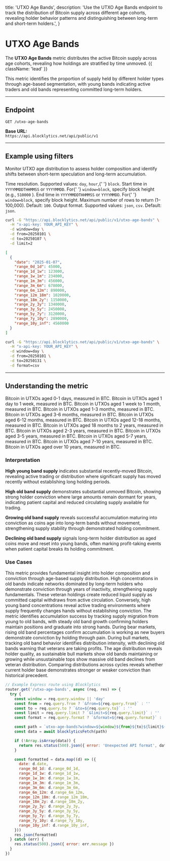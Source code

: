   title: 'UTXO Age Bands',
  description:
    'Use the UTXO Age Bands endpoint to track the distribution of Bitcoin supply across different age cohorts, revealing holder behavior patterns and distinguishing between long-term and short-term holders.',
}

# UTXO Age Bands

The **UTXO Age Bands** metric distributes the active Bitcoin supply across age cohorts, revealing how holdings are stratified by time unmoved. {{ className: 'lead' }}

This metric identifies the proportion of supply held by different holder types through age-based segmentation, with young bands indicating active traders and old bands representing committed long-term holders.

---

## Endpoint

`GET /utxo-age-bands`

**Base URL:**  
`https://api.blocklytics.net/api/public/v1`

---

## Example using filters

<Row>
  <Col>

Monitor UTXO age distribution to assess holder composition and identify shifts between short-term speculation and long-term accumulation.

<Properties>
  <Property name="window" type="string">
    Time resolution. Supported values: <code>day</code>, <code>hour</code>,{' '}
    <code>block</code>.
  </Property>
  <Property name="from" type="string">
    Start time in <code>YYYYMMDDTHHMMSS</code> or <code>YYYYMMDD</code>. For{' '}
    <code>window=block</code>, specify block height (e.g., <code>510000</code>
    ).
  </Property>
  <Property name="to" type="string">
    End time in <code>YYYYMMDDTHHMMSS</code> or <code>YYYYMMDD</code>. For{' '}
    <code>window=block</code>, specify block height.
  </Property>
  <Property name="limit" type="integer">
    Maximum number of rows to return (1–100,000). Default: <code>100</code>.
  </Property>
  <Property name="format" type="string">
    Output format. Supported values: <code>json</code>, <code>csv</code>.
    Default: <code>json</code>.
  </Property>
</Properties>

  </Col>
  <Col>

```bash {title="Requesting UTXO Age Bands data"}
curl -G "https://api.blocklytics.net/api/public/v1/utxo-age-bands" \
  -H "x-api-key: YOUR_API_KEY" \
  -d window=day \
  -d from=20250101 \
  -d to=20250107 \
  -d limit=2
```

```json {title="Sample JSON response"}
[
  {
    "date": "2025-01-07",
    "range_0d_1d": 45000,
    "range_1d_1w": 123000,
    "range_1w_1m": 234000,
    "range_1m_3m": 456000,
    "range_3m_6m": 678000,
    "range_6m_12m": 890000,
    "range_12m_18m": 1020000,
    "range_18m_2y": 1150000,
    "range_2y_3y": 1340000,
    "range_3y_5y": 2450000,
    "range_5y_7y": 3120000,
    "range_7y_10y": 2890000,
    "range_10y_inf": 4560000
  }
]
```

```bash {title="Exporting as CSV"}
curl -G "https://api.blocklytics.net/api/public/v1/utxo-age-bands" \
  -H "x-api-key: YOUR_API_KEY" \
  -d window=day \
  -d from=20250101 \
  -d to=20250131 \
  -d format=csv
```

  </Col>
</Row>

---

## Understanding the metric

<Row>
  <Col>

<Properties>
  <Property name="range_0d_1d" type="number">
    Bitcoin in UTXOs aged 0-1 days, measured in BTC.
  </Property>
  <Property name="range_1d_1w" type="number">
    Bitcoin in UTXOs aged 1 day to 1 week, measured in BTC.
  </Property>
  <Property name="range_1w_1m" type="number">
    Bitcoin in UTXOs aged 1 week to 1 month, measured in BTC.
  </Property>
  <Property name="range_1m_3m" type="number">
    Bitcoin in UTXOs aged 1-3 months, measured in BTC.
  </Property>
  <Property name="range_3m_6m" type="number">
    Bitcoin in UTXOs aged 3-6 months, measured in BTC.
  </Property>
  <Property name="range_6m_12m" type="number">
    Bitcoin in UTXOs aged 6-12 months, measured in BTC.
  </Property>
  <Property name="range_12m_18m" type="number">
    Bitcoin in UTXOs aged 12-18 months, measured in BTC.
  </Property>
  <Property name="range_18m_2y" type="number">
    Bitcoin in UTXOs aged 18 months to 2 years, measured in BTC.
  </Property>
  <Property name="range_2y_3y" type="number">
    Bitcoin in UTXOs aged 2-3 years, measured in BTC.
  </Property>
  <Property name="range_3y_5y" type="number">
    Bitcoin in UTXOs aged 3-5 years, measured in BTC.
  </Property>
  <Property name="range_5y_7y" type="number">
    Bitcoin in UTXOs aged 5-7 years, measured in BTC.
  </Property>
  <Property name="range_7y_10y" type="number">
    Bitcoin in UTXOs aged 7-10 years, measured in BTC.
  </Property>
  <Property name="range_10y_inf" type="number">
    Bitcoin in UTXOs aged over 10 years, measured in BTC.
  </Property>
</Properties>

### Interpretation

**High young band supply** indicates substantial recently-moved Bitcoin, revealing active trading or distribution where significant supply has moved recently without establishing long holding periods.

**High old band supply** demonstrates substantial unmoved Bitcoin, showing strong holder conviction where large amounts remain dormant for years, indicating patient capital and reduced circulating supply available for trading.

**Growing old band supply** reveals successful accumulation maturing into conviction as coins age into long-term bands without movement, strengthening supply stability through demonstrated holding commitment.

**Declining old band supply** signals long-term holder distribution as aged coins move and reset into young bands, often marking profit-taking events when patient capital breaks its holding commitment.

### Use Cases

This metric provides fundamental insight into holder composition and conviction through age-based supply distribution. High concentrations in old bands indicate networks dominated by long-term holders who demonstrate conviction through years of inactivity, strengthening supply fundamentals. These veteran holdings create reduced liquid supply as committed capital withdraws from active circulation. Conversely, high young band concentrations reveal active trading environments where supply frequently changes hands without establishing conviction. The metric identifies accumulation success by tracking supply migration from young to old bands, with steady old band growth confirming holders maintain positions and graduate into strong hands. During bear markets, rising old band percentages confirm accumulation is working as new buyers demonstrate conviction by holding through pain. During bull markets, tracking old band behavior identifies distribution intensity, with declining old bands warning that veterans are taking profits. The age distribution reveals holder quality, as sustainable bull markets show old bands maintaining or growing while unsustainable tops show massive old band declines from veteran distribution. Comparing distributions across cycles reveals whether current holder base demonstrates stronger or weaker conviction than historical precedent.

  </Col>
  <Col>

```js {title="Node.js (Express) example"}
// Example Express route using Blocklytics
router.get('/utxo-age-bands', async (req, res) => {
  try {
    const window = req.query.window || 'day'
    const from = req.query.from ? `&from=${req.query.from}` : ''
    const to = req.query.to ? `&to=${req.query.to}` : ''
    const limit = req.query.limit ? `&limit=${req.query.limit}` : ''
    const format = req.query.format ? `&format=${req.query.format}` : ''

    const path = `utxo-age-bands?window=${window}${from}${to}${limit}${format}`
    const data = await blocklyticsFetch(path)

    if (!Array.isArray(data)) {
      return res.status(500).json({ error: 'Unexpected API format', data })
    }

    const formatted = data.map((d) => ({
      date: d.date,
      range_0d_1d: d.range_0d_1d,
      range_1d_1w: d.range_1d_1w,
      range_1w_1m: d.range_1w_1m,
      range_1m_3m: d.range_1m_3m,
      range_3m_6m: d.range_3m_6m,
      range_6m_12m: d.range_6m_12m,
      range_12m_18m: d.range_12m_18m,
      range_18m_2y: d.range_18m_2y,
      range_2y_3y: d.range_2y_3y,
      range_3y_5y: d.range_3y_5y,
      range_5y_7y: d.range_5y_7y,
      range_7y_10y: d.range_7y_10y,
      range_10y_inf: d.range_10y_inf,
    }))
    res.json(formatted)
  } catch (err) {
    res.status(500).json({ error: err.message })
  }
})
```

  </Col>
</Row>
